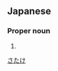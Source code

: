 ==Japanese==
{{ja-kanjitab|佐|竹}}

===Proper noun===
{{ja-pos|proper|さたけ}}

# {{surname|lang=ja}}

[[Category:Japanese surnames|さたけ]]